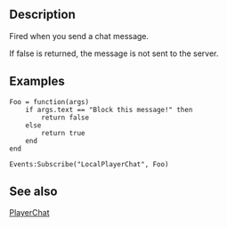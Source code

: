 {{Lua/Event|
  arguments = string text|
  return = Return false to block the message
}}

==Description==

Fired when you send a chat message.

If false is returned, the message is not sent to the server.

==Examples==

<syntaxhighlight>
Foo = function(args)
	if args.text == "Block this message!" then
		return false
	else
		return true
	end
end

Events:Subscribe("LocalPlayerChat", Foo)
</syntaxhighlight>

==See also==

[[Lua/Events/Shared/PlayerChat|PlayerChat]]